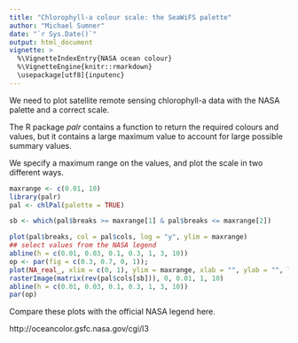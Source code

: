 ```yaml
---
title: "Chlorophyll-a colour scale: the SeaWiFS palette"
author: "Michael Sumner"
date: "`r Sys.Date()`"
output: html_document
vignette: >
  %\VignetteIndexEntry{NASA ocean colour}
  %\VignetteEngine{knitr::rmarkdown}
  \usepackage[utf8]{inputenc}
---
```


We need to plot satellite remote sensing chlorophyll-a data with the NASA palette and a correct
scale. 

The R package *palr* contains a function to return the required colours and values, but it contains a large maximum value to account for large possible summary values. 

We specify a maximum range on the values, and plot the scale in two different ways. 

```r
maxrange <- c(0.01, 10)
library(palr)
pal <- chlPal(palette = TRUE)

sb <- which(pal$breaks >= maxrange[1] & pal$breaks <= maxrange[2])

plot(pal$breaks, col = pal$cols, log = "y", ylim = maxrange)
## select values from the NASA legend
abline(h = c(0.01, 0.03, 0.1, 0.3, 1, 3, 10))
op <- par(fig = c(0.3, 0.7, 0, 1)); 
plot(NA_real_, xlim = c(0, 1), ylim = maxrange, xlab = "", ylab = "", log = "y")
rasterImage(matrix(rev(pal$cols[sb])), 0, 0.01, 1, 10)
abline(h = c(0.01, 0.03, 0.1, 0.3, 1, 3, 10))
par(op)
```

Compare these plots with the official NASA legend here. 

http://oceancolor.gsfc.nasa.gov/cgi/l3



